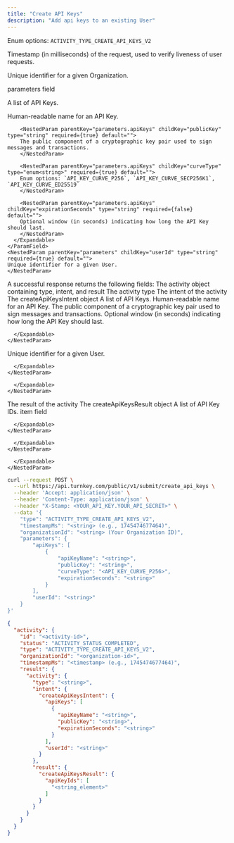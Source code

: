 ```yaml
---
title: "Create API Keys"
description: "Add api keys to an existing User"
---
```



<EndpointPath type="submit" path="create_api_keys" />

<Authorizations />

<H3Bordered text="Body" />

<ParamField body="type" type="enum<string>" required={true}>

Enum options: `ACTIVITY_TYPE_CREATE_API_KEYS_V2`
</ParamField>

<ParamField body="timestampMs" type="string" required={true}>

Timestamp (in milliseconds) of the request, used to verify liveness of user requests.
</ParamField>

<ParamField body="organizationId" type="string" required={true}>

Unique identifier for a given Organization.
</ParamField>

<ParamField body="parameters" type="object" required={true} path="parameters">
  <p>parameters field</p>
  <Expandable title="details">
    <ParamField body="apiKeys" type="array" required={true} path="parameters.apiKeys">
      <p>A list of API Keys.</p>
      <Expandable title="item details">
        <NestedParam parentKey="parameters.apiKeys" childKey="apiKeyName" type="string" required={true} default="">
        Human-readable name for an API Key.
        </NestedParam>
        
        <NestedParam parentKey="parameters.apiKeys" childKey="publicKey" type="string" required={true} default="">
        The public component of a cryptographic key pair used to sign messages and transactions.
        </NestedParam>
        
        <NestedParam parentKey="parameters.apiKeys" childKey="curveType" type="enum<string>" required={true} default="">
        Enum options: `API_KEY_CURVE_P256`, `API_KEY_CURVE_SECP256K1`, `API_KEY_CURVE_ED25519`
        </NestedParam>
        
        <NestedParam parentKey="parameters.apiKeys" childKey="expirationSeconds" type="string" required={false} default="">
        Optional window (in seconds) indicating how long the API Key should last.
        </NestedParam>
      </Expandable>
    </ParamField>
    <NestedParam parentKey="parameters" childKey="userId" type="string" required={true} default="">
    Unique identifier for a given User.
    </NestedParam>
  </Expandable>
</ParamField>

<H3Bordered text="Response" />
A successful response returns the following fields:

<ResponseField name="activity" type="object" required={true}>
  The activity object containing type, intent, and result
  <Expandable title="activity details">
    <NestedParam parentKey="activity" childKey="type" type="string" required={true}>
The activity type
</NestedParam>
<NestedParam parentKey="activity" childKey="intent" type="object" required={true}>
      The intent of the activity
      <Expandable title="intent details">
        <NestedParam parentKey="activity.intent" childKey="createApiKeysIntent" type="object" required={true}>
      The createApiKeysIntent object
      <Expandable title="createApiKeysIntent details">
        <NestedParam parentKey="activity.intent.createApiKeysIntent" childKey="apiKeys" type="array" required={true}>
      A list of API Keys.
      <Expandable title="apiKeys details">
        <NestedParam parentKey="activity.intent.createApiKeysIntent.apiKeys" childKey="apiKeyName" type="string" required={true}>
Human-readable name for an API Key.
</NestedParam>
<NestedParam parentKey="activity.intent.createApiKeysIntent.apiKeys" childKey="publicKey" type="string" required={true}>
The public component of a cryptographic key pair used to sign messages and transactions.
</NestedParam>
<NestedParam parentKey="activity.intent.createApiKeysIntent.apiKeys" childKey="expirationSeconds" type="string" required={false}>
Optional window (in seconds) indicating how long the API Key should last.
</NestedParam>

      </Expandable>
    </NestedParam>
<NestedParam parentKey="activity.intent.createApiKeysIntent" childKey="userId" type="string" required={true}>
Unique identifier for a given User.
</NestedParam>

      </Expandable>
    </NestedParam>

      </Expandable>
    </NestedParam>
<NestedParam parentKey="activity" childKey="result" type="object" required={true}>
      The result of the activity
      <Expandable title="result details">
        <NestedParam parentKey="activity.result" childKey="createApiKeysResult" type="object" required={true}>
      The createApiKeysResult object
      <Expandable title="createApiKeysResult details">
        <NestedParam parentKey="activity.result.createApiKeysResult" childKey="apiKeyIds" type="array" required={true}>
      A list of API Key IDs.
      <Expandable title="apiKeyIds details">
        <NestedParam parentKey="activity.result.createApiKeysResult.apiKeyIds" childKey="item" type="string" required={true}>
item field
</NestedParam>

      </Expandable>
    </NestedParam>

      </Expandable>
    </NestedParam>

      </Expandable>
    </NestedParam>

  </Expandable>
</ResponseField>

<RequestExample>

```bash cURL
curl --request POST \
  --url https://api.turnkey.com/public/v1/submit/create_api_keys \
  --header 'Accept: application/json' \
  --header 'Content-Type: application/json' \
  --header "X-Stamp: <YOUR_API_KEY.YOUR_API_SECRET>" \
  --data '{
    "type": "ACTIVITY_TYPE_CREATE_API_KEYS_V2",
    "timestampMs": "<string> (e.g., 1745474677464)",
    "organizationId": "<string> (Your Organization ID)",
    "parameters": {
        "apiKeys": [
            {
                "apiKeyName": "<string>",
                "publicKey": "<string>",
                "curveType": "<API_KEY_CURVE_P256>",
                "expirationSeconds": "<string>"
            }
        ],
        "userId": "<string>"
    }
}'
```

</RequestExample>

<ResponseExample>

```json 200
{
  "activity": {
    "id": "<activity-id>",
    "status": "ACTIVITY_STATUS_COMPLETED",
    "type": "ACTIVITY_TYPE_CREATE_API_KEYS_V2",
    "organizationId": "<organization-id>",
    "timestampMs": "<timestamp> (e.g., 1745474677464)",
    "result": {
      "activity": {
        "type": "<string>",
        "intent": {
          "createApiKeysIntent": {
            "apiKeys": [
              {
                "apiKeyName": "<string>",
                "publicKey": "<string>",
                "expirationSeconds": "<string>"
              }
            ],
            "userId": "<string>"
          }
        },
        "result": {
          "createApiKeysResult": {
            "apiKeyIds": [
              "<string_element>"
            ]
          }
        }
      }
    }
  }
}
```

</ResponseExample>
